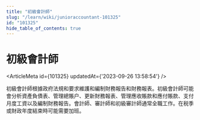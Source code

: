 ```yaml
---
title: "初級會計師"
slug: "/learn/wiki/junioraccountant-101325"
id: "101325"
hide_table_of_contents: true
---
```



# 初級會計師

<ArticleMeta id={101325} updatedAt={'2023-09-26 13:58:54'} />
<div className='border-solid border-b border-t-0 my-4 border-[var(--ifm-color-gray-300)]' />

初級會計師根據政府法規和要求維護和編制財務報告和財務報表。初級會計師可能會分析資產負債表、管理總賬户、更新財務報表、管理應收賬款和應付賬款、支付月度工資以及編制財務報告。會計師、審計師和初級審計師通常全職工作。在税季或財政年度結束時可能需要加班。
